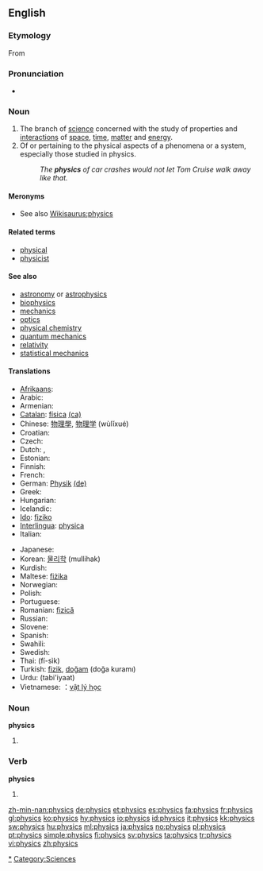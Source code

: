 ==English==
{{wikipedia}}

===Etymology===
From {{etyl|grc}} {{term|φυσικός||natural|tr=phusikos|lang=grc|sc=polytonic}}

===Pronunciation===
* {{IPA|/ˈfɪz.ɪks/}}

===Noun===
{{en-noun|-}}

# The branch of [[science]] concerned with the study of properties and [[interaction]]s of [[space]], [[time]], [[matter]] and [[energy]].
# Of or pertaining to the physical aspects of a phenomena or a system, especially those studied in physics.
#: ''The '''physics''' of car crashes would not let Tom Cruise walk away like that.''

====Meronyms====
* See also [[Wikisaurus:physics]]

====Related terms====
* [[physical]]
* [[physicist]]

====See also====
* [[astronomy]] or [[astrophysics]]
* [[biophysics]]
* [[mechanics]]
* [[optics]]
* [[physical chemistry]]
* [[quantum mechanics]]
* [[relativity]]
* [[statistical mechanics]]

====Translations====
{{trans-top|branch of science}}
* [[Afrikaans]]: {{t-|af|fisika|xs=Afrikaans}}
* Arabic: {{Arab|[[فيزياء ]]}} {{IPAchar|(fīziya’)}}
* Armenian: {{t-|hy|ֆիզիկա|tr=fizika|sc=Armn|xs=Armenian}}
* [[Catalan]]: [[física]] {{f}} [[:ca:física|(ca)]]
* Chinese: [[物理學]], [[物理学]] (wùlĭxué)
* Croatian: {{t-|hr|fizika|f}}
* Czech: {{t+|cs|fyzika|f}}
* Dutch: {{t+|nl|natuurkunde|f}}, {{t+|nl|fysica|f}}
* Estonian: {{t-|et|füüsika}}
* Finnish: {{t+|fi|fysiikka}}
* French: {{t+|fr|physique|f}}
* German: [[Physik]] {{f}} [[:de:Physik|(de)]]
* Greek: {{t+|el|φυσική|f|sc=Grek}}
* Hungarian: {{t+|hu|fizika}}
* Icelandic: {{t+|is|eðlisfræði|f}}
* [[Ido]]: [[fiziko]]
* [[Interlingua]]: [[physica]] {{f}}
* Italian: {{t+|it|fisica|f}}
{{trans-mid}}
* Japanese: {{t+|ja|物理学|tr=butsuri-gaku|sc=Jpan}}
* Korean: [[물리학]] (mullihak)
* Kurdish: {{ku-Arab|[[فیزیا]]}}
* Maltese: [[fiżika]] {{f}}
* Norwegian: {{t+|no|fysikk|m}}
* Polish: {{t+|pl|fizyka|f}}
* Portuguese: {{t+|pt|física|f}}
* Romanian: [[fizică]] {{f}}
* Russian: {{t+|ru|физика|f|tr=fízika|sc=Cyrl}}
* Slovene: {{t+|sl|fizika|f}}
* Spanish: {{t+|es|física|f}}
* Swahili: {{t|sw|fizikia|xs=Swahili}}
* Swedish: {{t+|sv|fysik|c}}
* Thai: {{t+|th|ฟิสิกส์|xs=Thai}} (fí-sìk)
* Turkish: [[fizik]], [[doğam]] (doğa kuramı)
* Urdu: {{ur-Arab|[[طبیعیات]]}} (tabi'iyaat) {{f}}
* Vietnamese: ：[[vật lý học]]
{{trans-bottom}}

===Noun===
'''physics'''

# {{plural of|[[physic]]}}

===Verb===
'''physics'''

# {{third-person singular of|[[physic]]}}

[[Category:Physics|*]]
[[Category:Sciences]]

[[zh-min-nan:physics]]
[[de:physics]]
[[et:physics]]
[[es:physics]]
[[fa:physics]]
[[fr:physics]]
[[gl:physics]]
[[ko:physics]]
[[hy:physics]]
[[io:physics]]
[[id:physics]]
[[it:physics]]
[[kk:physics]]
[[sw:physics]]
[[hu:physics]]
[[ml:physics]]
[[ja:physics]]
[[no:physics]]
[[pl:physics]]
[[pt:physics]]
[[simple:physics]]
[[fi:physics]]
[[sv:physics]]
[[ta:physics]]
[[tr:physics]]
[[vi:physics]]
[[zh:physics]]